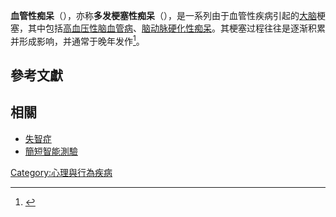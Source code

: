 {{medical}}{{Infobox_Disease |
  Name           = 血管性痴呆 |
  Image          = |
  Caption        = |
  DiseasesDB     = 8393 |
  ICD10          = {{ICD10|F|01|1|f|00}} |
  ICD9           = {{ICD9|290.4}} |
  ICDO           = |
  OMIM           = |
  MedlinePlus    = |
  eMedicineSubj  = med |
  eMedicineTopic = 3150 |
  eMedicine_mult = {{eMedicine2|neuro|227}} | 
  MeshID         = D015161 |
}}

'''血管性痴呆'''（{{lang|en|Vascular dementia}}），亦称'''多发梗塞性痴呆'''（{{lang|en|multi-infarct dementia}}），是一系列由于血管性疾病引起的[[大脑|大脑]]梗塞，其中包括[[高血压性脑血管病|高血压性脑血管病]]、[[脑动脉硬化性痴呆|脑动脉硬化性痴呆]]。其梗塞过程往往是逐渐积累并形成影响，并通常于晚年发作<ref name="urlMulti-Infarct Dementia Fact Sheet">{{cite web|url=http://www.nia.nih.gov/Alzheimers/Publications/dementia.htm|title=Multi-Infarct Dementia Fact Sheet|format=|work=|accessdate=|deadurl=yes|archiveurl=https://web.archive.org/web/20090731014810/http://www.nia.nih.gov/Alzheimers/Publications/dementia.htm|archivedate=2009年7月31日|df=}}</ref>。

==參考文獻==
<div class="references-small">
<references></references>
</div>

== 相關 ==
* [[失智症|失智症]]
* [[簡短智能測驗|簡短智能測驗]]

{{医学小作品}}
{{ICD-10-F}}
{{中枢神经系统疾病}}
[[Category:心理與行為疾病|Category:心理與行為疾病]]